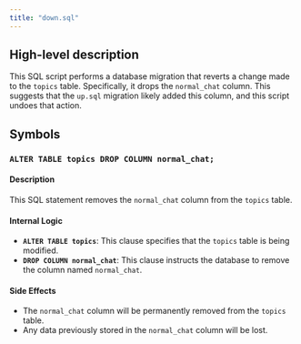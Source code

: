 ```yaml
---
title: "down.sql"
---
```


## High-level description
This SQL script performs a database migration that reverts a change made to the `topics` table. Specifically, it drops the `normal_chat` column. This suggests that the `up.sql` migration likely added this column, and this script undoes that action.

## Symbols

### `ALTER TABLE topics DROP COLUMN normal_chat;`
#### Description
This SQL statement removes the `normal_chat` column from the `topics` table.

#### Internal Logic
- **`ALTER TABLE topics`**: This clause specifies that the `topics` table is being modified.
- **`DROP COLUMN normal_chat`**: This clause instructs the database to remove the column named `normal_chat`.

#### Side Effects
- The `normal_chat` column will be permanently removed from the `topics` table.
- Any data previously stored in the `normal_chat` column will be lost. 
